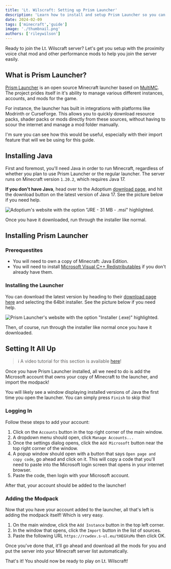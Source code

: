 ```yaml
---
title: 'Lt. Wilscraft: Setting up Prism Launcher'
description: 'Learn how to install and setup Prism Launcher so you can quickly join Lt. Wilscraft!'
date: 2024-02-09
tags: ['minecraft','guide']
image: './thumbnail.png'
authors: ['rileywilson']
---
```


Ready to join the Lt. Wilscraft server? Let's get you setup with the proximity voice chat mod and other performance mods to help you join the server easily.

## What is Prism Launcher?
[Prism Launcher](https://prismlauncher.org) is an open source Minecraft launcher based on [MultiMC](https://multimc.org). The project prides itself in it's ability to manage various different instances, accounts, and mods for the game.

For instance, the launcher has built in integrations with platforms like Modrinth or CurseForge. This allows you to quickly download resource packs, shader packs or mods directly from these sources, without having to scour the internet and manage a mod folder manually.

I'm sure you can see how this would be useful, especially with their import feature that will we be using for this guide.

## Installing Java
First and foremost, you'll need Java in order to run Minecraft, regardless of whether you plan to use Prism Launcher or the regular launcher. The server runs on Minecraft version `1.20.2`, which requires Java 17.

**If you don't have Java**, head over to the Adoptium [download page](https://adoptium.net/temurin/releases/?os=windows&arch=x64&version=17), and hit the download button on the latest version of Java 17. See the picture below if you need help.

![Adoptium's website with the option "JRE - 31 MB - .msi" highlighted.](./assets/jre-dl.png)

Once you have it downloaded, run through the installer like normal.

## Installing Prism Launcher

### Prerequestites
* You will need to own a copy of Minecraft: Java Edition.
* You will need to install [Microsoft Visual C++ Redistributables](https://aka.ms/vs/17/release/vc_redist.x64.exe) if you don't already have them.

### Installing the Launcher
You can download the latest version by heading to their [download page here](https://prismlauncher.org/download/) and selecting the 64bit installer. See the picture below if you need help.

![Prism Launcher's website with the option "Installer (.exe)" highlighted.](./assets/prism-dl.png)

Then, of course, run through the installer like normal once you have it downloaded.

## Setting It All Up

> ℹ️  A video tutorial for this section is available [here](https://www.youtube.com/watch?v=Z6MPMh1kTvE)!

Once you have Prism Launcher installed, all we need to do is add the Microsoft account that owns your copy of Minecraft to the launcher, and import the modpack!

You will likely see a window displaying installed versions of Java the first time you open the launcher. You can simply press `Finish` to skip this!

### Logging In
Follow these steps to add your account:

1. Click on the `Accounts` button in the top right corner of the main window.
2. A dropdown menu should open, click `Manage Accounts...`
3. Once the settings dialog opens, click the `Add Microsoft` button near the top right corner of the window.
4. A popup window should open with a button that says `Open page and copy code`, go ahead and click on it. This will copy a code that you'll need to paste into the Microsoft login screen that opens in your internet browser.
5. Paste the code, then login with your Microsoft account.

After that, your account should be added to the launcher!

### Adding the Modpack
Now that you have your account added to the launcher, all that's left is adding the modpack itself! Which is very easy.

1. On the main window, click the `Add Instance` button in the top left corner.
2. In the window that opens, click the `Import` button in the list of sources.
3. Paste the following URL `https://rcwdev.s-ul.eu/tHEGXsMo` then click OK.

Once you've done that, it'll go ahead and download all the mods for you and put the server into your Minecraft server list automatically.

That's it! You should now be ready to play on Lt. Wilscraft!